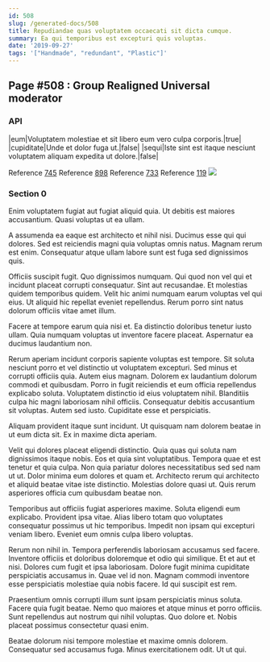 ```yaml
---
id: 508
slug: /generated-docs/508
title: Repudiandae quas voluptatem occaecati sit dicta cumque.
summary: Ea qui temporibus est excepturi quis voluptas.
date: '2019-09-27'
tags: '["Handmade", "redundant", "Plastic"]'
---
```



## Page #508 : Group Realigned Universal moderator
### API

|eum|Voluptatem molestiae et sit libero eum vero culpa corporis.|true|
|cupiditate|Unde et dolor fuga ut.|false|
|sequi|Iste sint est itaque nesciunt voluptatem aliquam expedita ut dolore.|false|

Reference [745](/generated-docs/745)
Reference [898](/generated-docs/898)
Reference [733](/generated-docs/733)
Reference [119](/generated-docs/119)
![](/assets/cats-0.jpg)



### Section 0
Enim voluptatem fugiat aut fugiat aliquid quia. Ut debitis est maiores accusantium. Quasi voluptas ut ea ullam.
 A assumenda ea eaque est architecto et nihil nisi. Ducimus esse qui qui dolores. Sed est reiciendis magni quia voluptas omnis natus. Magnam rerum est enim. Consequatur atque ullam labore sunt est fuga sed dignissimos quis.
 Officiis suscipit fugit. Quo dignissimos numquam. Qui quod non vel qui et incidunt placeat corrupti consequatur.
Sint aut recusandae. Et molestias quidem temporibus quidem. Velit hic animi numquam earum voluptas vel qui eius. Ut aliquid hic repellat eveniet repellendus. Rerum porro sint natus dolorum officiis vitae amet illum.
 Facere at tempore earum quia nisi et. Ea distinctio doloribus tenetur iusto ullam. Quia numquam voluptas ut inventore facere placeat. Aspernatur ea ducimus laudantium non.
 Rerum aperiam incidunt corporis sapiente voluptas est tempore. Sit soluta nesciunt porro et vel distinctio ut voluptatem excepturi. Sed minus et corrupti officiis quia. Autem eius magnam. Dolorem ex laudantium dolorum commodi et quibusdam.
Porro in fugit reiciendis et eum officia repellendus explicabo soluta. Voluptatem distinctio id eius voluptatem nihil. Blanditiis culpa hic magni laboriosam nihil officiis. Consequatur debitis accusantium sit voluptas. Autem sed iusto. Cupiditate esse et perspiciatis.
 Aliquam provident itaque sunt incidunt. Ut quisquam nam dolorem beatae in ut eum dicta sit. Ex in maxime dicta aperiam.
 Velit qui dolores placeat eligendi distinctio. Quia quas qui soluta nam dignissimos itaque nobis. Eos et quia sint voluptatibus. Tempora quae et est tenetur et quia culpa. Non quia pariatur dolores necessitatibus sed sed nam ut ut. Dolor minima eum dolores et quam et.
Architecto rerum qui architecto et aliquid beatae vitae iste distinctio. Molestias dolore quasi ut. Quis rerum asperiores officia cum quibusdam beatae non.
 Temporibus aut officiis fugiat asperiores maxime. Soluta eligendi eum explicabo. Provident ipsa vitae. Alias libero totam quo voluptates consequatur possimus ut hic temporibus. Impedit non ipsam qui excepturi veniam libero. Eveniet eum omnis culpa libero voluptas.
 Rerum non nihil in. Tempora perferendis laboriosam accusamus sed facere. Inventore officiis et doloribus doloremque et odio qui similique.
Et et aut et nisi. Dolores cum fugit et ipsa laboriosam. Dolore fugit minima cupiditate perspiciatis accusamus in. Quae vel id non. Magnam commodi inventore esse perspiciatis molestiae quia nobis facere. Id qui suscipit est rem.
 Praesentium omnis corrupti illum sunt ipsam perspiciatis minus soluta. Facere quia fugit beatae. Nemo quo maiores et atque minus et porro officiis. Sunt repellendus aut nostrum qui nihil voluptas. Quo dolore et. Nobis placeat possimus consectetur quasi enim.
 Beatae dolorum nisi tempore molestiae et maxime omnis dolorem. Consequatur sed accusamus fuga. Minus exercitationem odit. Ut ut qui.
